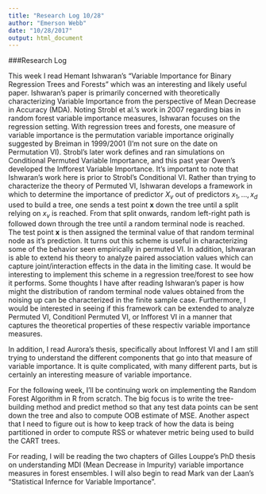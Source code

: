 ```yaml
---
title: "Research Log 10/28"
author: "Emerson Webb"
date: "10/28/2017"
output: html_document
---
```


###Research Log

This week I read Hemant Ishwaran's "Variable Importance for Binary Regression Trees and Forests" which was an interesting and likely useful paper.  Ishwaran's paper is primarily concerned with theoretically characterizing Variable Importance from the perspective of Mean Decrease in Accuracy (MDA).  Noting Strobl et al.'s work in 2007 regarding bias in random forest variable importance measures, Ishwaran focuses on the regression setting.  With regression trees and forests, one measure of variable importance is the permutation variable importance originally suggested by Breiman in 1999/2001 (I'm not sure on the date on Permutation VI).  Strobl's later work defines and ran simulations on Conditional Permuted Variable Importance, and this past year Owen's developed the Infforest Variable Importance.  It's important to note that Ishwaran's work here is prior to Strobl's Conditional VI.  Rather than trying to characterize the theory of Permuted VI, Ishwaran develops a framework in which to determine the importance of predictor $X_v$ out of predictors $x_1,\ldots,x_d$ used to build a tree, one sends a test point $\textbf{x}$ down the tree until a split relying on $x_v$ is reached.  From that split onwards, random left-right path is followed down through the tree until a random terminal node is reached.  The test point $\mathbf{x}$ is then assigned the terminal value of that random terminal node as it's prediction. It turns out this scheme is useful in characterizing some of the behavior seen empirically in permuted VI.  In addition, Ishwaran is able to extend his theory to analyze paired association values which can capture joint/interaction effects in the data in the limiting case.  It would be interesting to implement this scheme in a regression tree/forest to see how it performs.  Some thoughts I have after reading Ishwaran's paper is how might the distribution of random terminal node values obtained from the noising up can be characterized in the finite sample case.  Furthermore, I would be interested in seeing if this framework can be extended to analyze Permuted VI, Conditionl Permuted VI, or Infforest VI in a manner that captures the theoretical properties of these respectiv variable importance measures.  

In addition, I read Aurora's thesis, specifically about Infforest VI and I am still trying to understand the different components that go into that measure of variable importance.  It is quite complicated, with many different parts, but is certainly an interesting measure of variable importance.  

For the following week, I'll be continuing work on implementing the Random Forest Algorithm in R from scratch.  The big focus is to write the tree-building method and predict method so that any test data points can be sent down the tree and also to compute OOB estimate of MSE. Another aspect that I need to figure out is how to keep track of how the data is being partitioned in order to compute RSS or whatever metric being used to build the CART trees.  

For reading, I will be reading the two chapters of Gilles Louppe's PhD thesis on understanding MDI (Mean Decrease in Impurity) variable importance measures in forest ensembles. I will also begin to read Mark van der Laan's "Statistical Infernce for Variable Importance".
